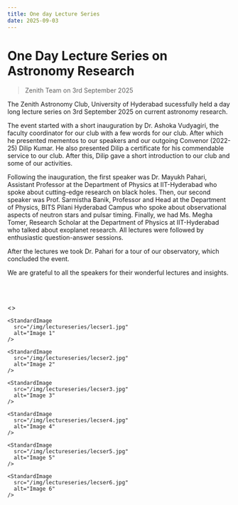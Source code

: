 ```yaml
---
title: One day Lecture Series 
date: 2025-09-03
---
```



# One Day Lecture Series on Astronomy Research
> Zenith Team on 3rd September 2025 


The Zenith Astronomy Club, University of Hyderabad sucessfully held a day long lecture series on 3rd September 2025 on current astronomy research.

The event started with a short inauguration by Dr. Ashoka Vudyagiri, the faculty coordinator for our club with a few words for our club. After which 
he presented mementos to our speakers and our outgoing Convenor (2022-25) Dilip Kumar. He also presented Dilip a certificate for his commendable service to 
our club. After this, Dilip gave a short introduction to our club and some of our activities. 

Following the inauguration, the first speaker was Dr. Mayukh Pahari, Assistant Professor at the Department of Physics at IIT-Hyderabad who spoke about 
cutting-edge research on black holes. Then, our second speaker was Prof. Sarmistha Banik, Professor and Head at the Department of Physics, 
BITS Pilani Hyderabad Campus who spoke about observational aspects of neutron stars and pulsar timing. Finally, we had Ms. Megha Tomer, Research Scholar at the Department 
of Physics at IIT-Hyderabad who talked about exoplanet research. All lectures were followed by enthusiastic question-answer sessions. 

After the lectures we took Dr. Pahari for a tour of our observatory, which concluded the event. 

We are grateful to all the speakers for their wonderful lectures and insights.



<HeraldButton link="" />

<br></br>

<>
  <div className="grid grid-cols-2 gap-4 place-items-center">

    <StandardImage
      src="/img/lectureseries/lecser1.jpg"
      alt="Image 1"
    />

    <StandardImage
      src="/img/lectureseries/lecser2.jpg"
      alt="Image 2"
    />

    <StandardImage
      src="/img/lectureseries/lecser3.jpg"
      alt="Image 3"
    />

    <StandardImage
      src="/img/lectureseries/lecser4.jpg"
      alt="Image 4"
    />
    
    <StandardImage
      src="/img/lectureseries/lecser5.jpg"
      alt="Image 5"
    />

    <StandardImage
      src="/img/lectureseries/lecser6.jpg"
      alt="Image 6"
    />


  </div>
</>